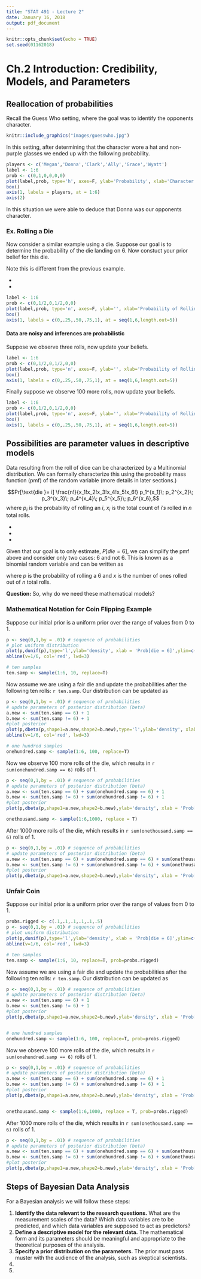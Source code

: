 ```yaml
---
title: "STAT 491 - Lecture 2"
date: January 16, 2018
output: pdf_document
---
```


```r
knitr::opts_chunk$set(echo = TRUE)
set.seed(01162018)
```

# Ch.2 Introduction: Credibility, Models, and Parameters

## Reallocation of probabilities
Recall the Guess Who setting, where the goal was to identify the opponents character. 
```r
knitr::include_graphics("images/guesswho.jpg")
```

In this setting, after determining that the character wore a hat and non-purple glasses we ended up with the following probability.
```r
players <- c('Megan','Donna','Clark','Ally','Grace','Wyatt')
label <- 1:6
prob <- c(0,1,0,0,0,0)
plot(label,prob, type='h', axes=F, ylab='Probability', xlab='Character', ylim=c(0,1), lwd=8)
box()
axis(1, labels = players, at = 1:6)
axis(2)
```

In this situation we were able to deduce that Donna was our opponents character. 

### Ex. Rolling a Die
Now consider a similar example using a die. Suppose our goal is to determine the probability of the die landing on 6. Now constuct your prior belief for this die. 

Note this is different from the previous example. 

- \vfill

- \vfill

\newpage

```r
label <- 1:6
prob <- c(0,1/2,0,1/2,0,0)
plot(label,prob, type='n', axes=F, ylab='', xlab='Probability of Rolling a 6', ylim=c(0,1), lwd=8)
box()
axis(1, labels = c(0,.25,.50,.75,1), at = seq(1,6,length.out=5))
```
 \vfill
 
#### Data are noisy and inferences are probabilistic

Suppose we observe three rolls, now update your beliefs.

```r
label <- 1:6
prob <- c(0,1/2,0,1/2,0,0)
plot(label,prob, type='n', axes=F, ylab='', xlab='Probability of Rolling a 6', ylim=c(0,1), lwd=8)
box()
axis(1, labels = c(0,.25,.50,.75,1), at = seq(1,6,length.out=5))
```
\vfill
Finally suppose we observe 100 more rolls, now update your beliefs.

```r
label <- 1:6
prob <- c(0,1/2,0,1/2,0,0)
plot(label,prob, type='n', axes=F, ylab='', xlab='Probability of Rolling a 6', ylim=c(0,1), lwd=8)
box()
axis(1, labels = c(0,.25,.50,.75,1), at = seq(1,6,length.out=5))
```

\newpage

## Possibilities are parameter values in descriptive models
Data resulting from the roll of dice can be characterized by a Multinomial distribution. We can formally characterize this using the probability mass function (pmf) of the random variable (more details in later sections.)

$$Pr[\text{die }= i] \frac{n!}{x_1!x_2!x_3!x_4!x_5!x_6!} p_1^{x_1}\; p_2^{x_2}\; p_3^{x_3}\; p_4^{x_4}\; p_5^{x_5}\; p_6^{x_6},$$
where $p_i$ is the probability of rolling an $i$, $x_i$ is the total count of $i's$ rolled in $n$ total rolls.

- 
\vfill
- 
\vfill
- 
\vfill

Given that our goal is to only estimate, $P[die = 6]$, we can simplify the pmf above and consider only two cases: 6 and not 6. This is known as a binomial random variable and can be written as

\vfill

where $p$ is the probability of rolling a 6 and $x$ is the number of ones rolled out of $n$ total rolls.
\vfill

**Question:** So, why do we need these mathematical models?  
  
\vfill

\newpage

### Mathematical Notation for Coin Flipping Example

Suppose our initial prior is a uniform prior over the range of values from 0 to 1.

```r
p <- seq(0,1,by = .01) # sequence of probabilities
# plot uniform distribution
plot(p,dunif(p),type='l',ylab='density', xlab = 'Prob[die = 6]',ylim=c(0,30), lwd=2)
abline(v=1/6, col='red', lwd=3)

# ten samples
ten.samp <- sample(1:6, 10, replace=T)
```

Now assume we are using a fair die and update the probabilities after the following ten rolls: `r ten.samp`. Our distribution can be updated as

```r
p <- seq(0,1,by = .01) # sequence of probabilities
# update parameters of posterior distribution (beta)
a.new <- sum(ten.samp == 6) + 1
b.new <- sum(ten.samp != 6) + 1
#plot posterior
plot(p,dbeta(p,shape1=a.new,shape2=b.new),type='l',ylab='density', xlab = 'Prob[die = 6]',ylim=c(0,30), lwd=2)
abline(v=1/6, col='red', lwd=3)

# one hundred samples
onehundred.samp <- sample(1:6, 100, replace=T)
```

Now we observe 100 more rolls of the die, which results in `r sum(onehundred.samp == 6)` rolls of 1.

```r
p <- seq(0,1,by = .01) # sequence of probabilities
# update parameters of posterior distribution (beta)
a.new <- sum(ten.samp == 6) + sum(onehundred.samp == 6) + 1
b.new <- sum(ten.samp != 6) + sum(onehundred.samp != 6) + 1
#plot posterior
plot(p,dbeta(p,shape1=a.new,shape2=b.new),ylab='density', xlab = 'Prob[die = 6]',ylim=c(0,30), lwd=2, type='n')

onethousand.samp <- sample(1:6,1000, replace = T)
```

After 1000 more rolls of the die, which results in `r sum(onethousand.samp == 6)` rolls of 1.

```r
p <- seq(0,1,by = .01) # sequence of probabilities
# update parameters of posterior distribution (beta)
a.new <- sum(ten.samp == 6) + sum(onehundred.samp == 6) + sum(onethousand.samp == 6) + 1
b.new <- sum(ten.samp != 6) + sum(onehundred.samp != 6) + sum(onethousand.samp != 6) + 1
#plot posterior
plot(p,dbeta(p,shape1=a.new,shape2=b.new),ylab='density', xlab = 'Prob[die = 6]',ylim=c(0,30), lwd=2,type='n')
```

\newpage

### Unfair Coin
Suppose our initial prior is a uniform prior over the range of values from 0 to 1.

```r
probs.rigged <- c(.1,.1,.1,.1,.1,.5)
p <- seq(0,1,by = .01) # sequence of probabilities
# plot uniform distribution
plot(p,dunif(p),type='l',ylab='density', xlab = 'Prob[die = 6]',ylim=c(0,30), lwd=2)
abline(v=1/6, col='red', lwd=3)

# ten samples
ten.samp <- sample(1:6, 10, replace=T, prob=probs.rigged)
```

Now assume we are using a fair die and update the probabilities after the following ten rolls: `r ten.samp`. Our distribution can be updated as

```r
p <- seq(0,1,by = .01) # sequence of probabilities
# update parameters of posterior distribution (beta)
a.new <- sum(ten.samp == 6) + 1
b.new <- sum(ten.samp != 6) + 1
#plot posterior
plot(p,dbeta(p,shape1=a.new,shape2=b.new),ylab='density', xlab = 'Prob[die = 6]',ylim=c(0,30), lwd=2, type='n')


# one hundred samples
onehundred.samp <- sample(1:6, 100, replace=T, prob=probs.rigged)
```

Now we observe 100 more rolls of the die, which results in `r sum(onehundred.samp == 6)` rolls of 1.

```r
p <- seq(0,1,by = .01) # sequence of probabilities
# update parameters of posterior distribution (beta)
a.new <- sum(ten.samp == 6) + sum(onehundred.samp == 6) + 1
b.new <- sum(ten.samp != 6) + sum(onehundred.samp != 6) + 1
#plot posterior
plot(p,dbeta(p,shape1=a.new,shape2=b.new),ylab='density', xlab = 'Prob[die = 6]',ylim=c(0,30), lwd=2, type='n')


onethousand.samp <- sample(1:6,1000, replace = T, prob=probs.rigged)

```

After 1000 more rolls of the die, which results in `r sum(onethousand.samp == 6)` rolls of 1.

```r
p <- seq(0,1,by = .01) # sequence of probabilities
# update parameters of posterior distribution (beta)
a.new <- sum(ten.samp == 6) + sum(onehundred.samp == 6) + sum(onethousand.samp == 6) + 1
b.new <- sum(ten.samp != 6) + sum(onehundred.samp != 6) + sum(onethousand.samp != 6) + 1
#plot posterior
plot(p,dbeta(p,shape1=a.new,shape2=b.new),ylab='density', xlab = 'Prob[die = 6]',ylim=c(0,30), lwd=2, type='n')

```

\newpage

## Steps of Bayesian Data Analysis

For a Bayesian analysis we will follow these steps:

1. **Identify the data relevant to the research questions.** What are the measurement scales of the data? Which data variables are to be predicted, and which data variables are supposed to act as predictors?
\vfill
2. **Define a descriptive model for the relevant data.** The mathematical form and its parameters should be meaningful and appropriate to the theoretical purposes of the analysis.
\vfill
3. **Specify a prior distribution on the parameters.** The prior must pass muster with the audience of the analysis, such as skeptical scientists.
\vfill
4.  \vfill
5.  \vfill